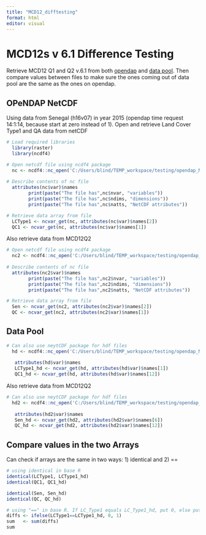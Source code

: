 ---
title: "MCD12_difftesting"
format: html
editor: visual
---

# MCD12s v 6.1 Difference Testing

Retrieve MCD12 Q1 and Q2 v.6.1 from both [opendap](https://opendap.cr.usgs.gov/opendap/hyrax/MCD12Q2.061/h16v07.ncml.html) and [data pool](https://e4ftl01.cr.usgs.gov/). Then compare values between files to make sure the ones coming out of data pool are the same as the ones on opendap.

## OPeNDAP NetCDF

Using data from Senegal (h16v07) in year 2015 (opendap time request 14:1:14, because start at zero instead of 1). Open and retrieve Land Cover Type1 and QA data from netCDF

```{r}
# Load required libraries
  library(raster) 
  library(ncdf4)

# Open netcdf file using ncdf4 package 
  nc <- ncdf4::nc_open('C:/Users/blind/TEMP_workspace/testing/opendap_MCD12/h16v07_Q1go.ncml.nc4')
  
# Describe contents of nc file
  attributes(nc$var)$names
        print(paste("The file has",nc$nvar, "variables"))
        print(paste("The file has",nc$ndims, "dimensions"))
        print(paste("The file has",nc$natts, "NetCDF attributes"))

# Retrieve data array from file
  LCType1 <- ncvar_get(nc, attributes(nc$var)$names[2])
  QC1 <- ncvar_get(nc, attributes(nc$var)$names[1])
```

Also retrieve data from MCD12Q2

```{r}
# Open netcdf file using ncdf4 package 
  nc2 <- ncdf4::nc_open('C:/Users/blind/TEMP_workspace/testing/opendap_MCD12/h16v07_Q2go.ncml.nc4')
  
# Describe contents of nc file
  attributes(nc2$var)$names
        print(paste("The file has",nc2$nvar, "variables"))
        print(paste("The file has",nc2$ndims, "dimensions"))
        print(paste("The file has",nc2$natts, "NetCDF attributes"))

# Retrieve data array from file
  Sen <- ncvar_get(nc2, attributes(nc2$var)$names[2])
  QC <- ncvar_get(nc2, attributes(nc2$var)$names[1])
```

## Data Pool

```{r}
# Can also use neytCDF package for hdf files 
  hd <- ncdf4::nc_open('C:/Users/blind/TEMP_workspace/testing/opendap_MCD12/MCD12Q1.A2015001.h16v07.061.2022166014721.hdf')
  
   attributes(hd$var)$names
   LCType1_hd <- ncvar_get(hd, attributes(hd$var)$names[1])
   QC1_hd <- ncvar_get(hd, attributes(hd$var)$names[12])
```

Also retrieve data from MCD12Q2

```{r}
# Can also use neytCDF package for hdf files 
  hd2 <- ncdf4::nc_open('C:/Users/blind/TEMP_workspace/testing/opendap_MCD12/MCD12Q2.A2015001.h16v07.061.2022111215125.hdf')
  
   attributes(hd2$var)$names
   Sen_hd <- ncvar_get(hd2, attributes(hd2$var)$names[6])
   QC_hd <- ncvar_get(hd2, attributes(hd2$var)$names[12])
```

## Compare values in the two Arrays

Can check if arrays are the same in two ways: 1) identical and 2) ==

```{r}
# using identical in base R
identical(LCType1, LCType1_hd)
identical(QC1, QC1_hd)

identical(Sen, Sen_hd)
identical(QC, QC_hd)

# using "==" in base R. If LC_Type1 equals LC_Type1_hd, put 0, else put 1.  If there are no differences between the arrays, the sum of should be 0; if the sum is greater than 0, there are some differences.
diffs <- ifelse(LCType1==LCType1_hd, 0, 1)
sum   <- sum(diffs) 
sum
```
